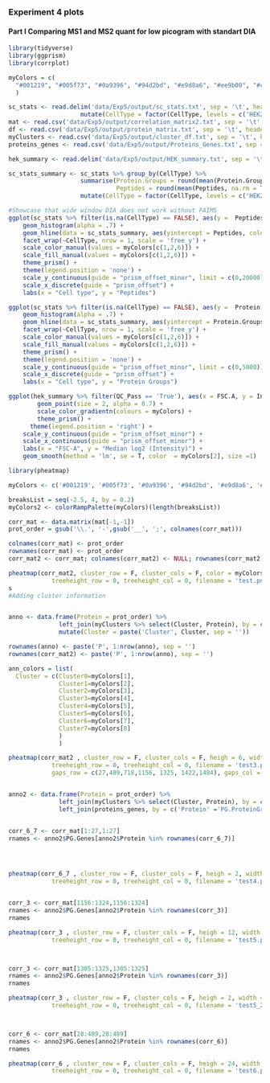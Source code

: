 ### Experiment 4 plots 

#### Part I Comparing MS1 and MS2 quant for low picogram with standart DIA 

```r
library(tidyverse)
library(ggprism)
library(corrplot)

myColors = c(
  "#001219", "#005f73", "#0a9396", "#94d2bd", "#e9d8a6", "#ee9b00", "#ca6702", "#bb3e03", "#ae2012", "#9b2226"
  )
```

```r
sc_stats <- read.delim('data/Exp5/output/sc_stats.txt', sep = '\t', header=TRUE) %>% 
                    mutate(CellType = factor(CellType, levels = c('HEK293', 'u937', 'Human')))
mat <- read.csv('data/Exp5/output/correlation_matrix2.txt', sep = '\t', header=TRUE,dec = '.')[-1]
df <- read.csv('data/Exp5/output/protein_matrix.txt', sep = '\t', header=TRUE)
myClusters <- read.csv('data/Exp5/output/cluster_df.txt', sep = '\t', header=TRUE)
proteins_genes <- read.csv('data/Exp5/output/Proteins_Genes.txt', sep = '\t', header=TRUE)

hek_summary <- read.delim('data/Exp5/output/HEK_summary.txt', sep = '\t', header=TRUE)

```

```r

sc_stats_summary <- sc_stats %>% group_by(CellType) %>% 
                    summarise(Protein.Groups = round(mean(Protein.Groups, na.rm = T)),
                              Peptides = round(mean(Peptides, na.rm = T))) %>% 
                    mutate(CellType = factor(CellType, levels = c('HEK293', 'u937', 'Human')))

#Showcase that wide window DIA does not work without FAIMS
ggplot(sc_stats %>% filter(is.na(CellType) == FALSE), aes(y =  Peptides, fill = CellType, color = CellType, group = CellType))  +
    geom_histogram(alpha = .7) +
    geom_hline(data = sc_stats_summary, aes(yintercept = Peptides, color = CellType), size = 1, linetype ='dashed') +
    facet_wrap(~CellType, nrow = 1, scale = 'free_y') +
    scale_color_manual(values = myColors[c(1,2,6)]) +
    scale_fill_manual(values = myColors[c(1,2,6)]) +
    theme_prism() +
    theme(legend.position = 'none') + 
    scale_y_continuous(guide = "prism_offset_minor", limit = c(0,20000)) +
    scale_x_discrete(guide = "prism_offset") +
    labs(x = "Cell type", y = "Peptides") 

ggplot(sc_stats %>% filter(is.na(CellType) == FALSE), aes(y =  Protein.Groups, fill = CellType, color = CellType, group = CellType))  +
    geom_histogram(alpha = .7) +
    geom_hline(data = sc_stats_summary, aes(yintercept = Protein.Groups, color = CellType), size = 1, linetype ='dashed') +
    facet_wrap(~CellType, nrow = 1, scale = 'free_y') +
    scale_color_manual(values = myColors[c(1,2,6)]) +
    scale_fill_manual(values = myColors[c(1,2,6)]) +
    theme_prism() +
    theme(legend.position = 'none') + 
    scale_y_continuous(guide = "prism_offset_minor", limit = c(0,5000)) +
    scale_x_discrete(guide = "prism_offset") +
    labs(x = "Cell type", y = "Protein Groups") 

```


```r

ggplot(hek_summary %>% filter(QC_Pass == 'True'), aes(x = FSC.A, y = Intensity, color = Detected_Proteins)) + 
        geom_point(size = 2, alpha = 0.7) +
        scale_color_gradientn(colours = myColors) +
        theme_prism() +
      theme(legend.position = 'right') + 
    scale_y_continuous(guide = "prism_offset_minor") +
    scale_x_continuous(guide = "prism_offset_minor") +
    labs(x = "FSC-A", y = "Median log2 (Intensity)") +
    geom_smooth(method = 'lm', se = T, color  = myColors[2], size =1)

```

```r
library(pheatmap)

myColors <- c('#001219', '#005f73', '#0a9396', '#94d2bd', '#e9d8a6', '#ee9b00', '#ca6702', '#bb3e03','#ae2012', '#9b2226')

breaksList = seq(-2.5, 4, by = 0.2)
myColors2 <- colorRampPalette(myColors)(length(breaksList))

corr_mat <- data.matrix(mat[-1,-1])
prot_order = gsub('\\.', '-',gsub('__', ';', colnames(corr_mat)))

colnames(corr_mat) <- prot_order
rownames(corr_mat) <- prot_order
corr_mat2 <- corr_mat; colnames(corr_mat2) <- NULL; rownames(corr_mat2) <- NULL

pheatmap(corr_mat2, cluster_row = F, cluster_cols = F, color = myColors2, heigh = 6, width = 6.5,
            treeheight_row = 0, treeheight_col = 0, filename = 'test.png')
s
#Adding cluster information 


anno <- data.frame(Protein = prot_order) %>% 
              left_join(myClusters %>% select(Cluster, Protein), by = c('Protein'))  %>% select(-Protein) %>% 
              mutate(Cluster = paste('Cluster', Cluster, sep = '')) 

rownames(anno) <- paste('P', 1:nrow(anno), sep = '')
rownames(corr_mat2) <- paste('P', 1:nrow(anno), sep = '')

ann_colors = list(
  Cluster = c(Cluster0=myColors[1], 
              Cluster1=myColors[2], 
              Cluster2=myColors[3],
              Cluster3=myColors[4],
              Cluster4=myColors[5],
              Cluster5=myColors[6],
              Cluster6=myColors[7],
              Cluster7=myColors[8]
              )
              )

pheatmap(corr_mat2 , cluster_row = F, cluster_cols = F, heigh = 6, width = 7.5,
            treeheight_row = 0, treeheight_col = 0, filename = 'test3.png', annotation_row=anno, color = myColors2, annotation_colors = ann_colors,
            gaps_row = c(27,489,718,1156, 1325, 1422,1484), gaps_col = c(27,489,718,1156, 1325, 1422,1484))


anno2 <- data.frame(Protein = prot_order) %>% 
              left_join(myClusters %>% select(Cluster, Protein), by = c('Protein'))  %>%
              left_join(proteins_genes, by = c('Protein' ='PG.ProteinGroups')) 


corr_6_7 <- corr_mat[1:27,1:27]
rnames <- anno2$PG.Genes[anno2$Protein %in% rownames(corr_6_7)]




pheatmap(corr_6_7 , cluster_row = F, cluster_cols = F, heigh = 2, width = 2.3, labels_row = rnames, labels_col = rnames,
            treeheight_row = 0, treeheight_col = 0, filename = 'test4.png', color = myColors2, fontsize =4, border_color = 'white')


corr_3 <- corr_mat[1156:1324,1156:1324]
rnames <- anno2$PG.Genes[anno2$Protein %in% rownames(corr_3)]
rnames

pheatmap(corr_3 , cluster_row = F, cluster_cols = F, heigh = 12, width = 13, labels_row = rnames, labels_col = rnames,
            treeheight_row = 0, treeheight_col = 0, filename = 'test5.png', color = myColors2, border_color = 'white', fontsize=4)



corr_3 <- corr_mat[1305:1325,1305:1325]
rnames <- anno2$PG.Genes[anno2$Protein %in% rownames(corr_3)]
rnames

pheatmap(corr_3 , cluster_row = F, cluster_cols = F, heigh = 2, width = 2.3, labels_row = rnames, labels_col = rnames,
            treeheight_row = 0, treeheight_col = 0, filename = 'test5_2.png', color = myColors2, border_color = 'white', fontsize=4.5)



corr_6 <- corr_mat[28:489,28:489]
rnames <- anno2$PG.Genes[anno2$Protein %in% rownames(corr_6)]
rnames

pheatmap(corr_6 , cluster_row = F, cluster_cols = F, heigh = 24, width = 26, labels_row = rnames, labels_col = rnames,
            treeheight_row = 0, treeheight_col = 0, filename = 'test6.png', color = myColors2, border_color = 'white', fontsize=4)

```